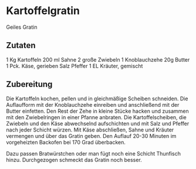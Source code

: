 
<Meta title="Rezepte/Kartoffelgratin" />

# Kartoffelgratin

Geiles Gratin

## Zutaten

1 Kg Kartoffeln
200 ml Sahne
2 große Zwiebeln
1 Knoblauchzehe
20g Butter
1 Pck. Käse, gerieben
Salz
Pfeffer
1 EL Kräuter, gemischt

## Zubereitung

Die Kartoffeln kochen, pellen und in gleichmäßige Scheiben schneiden. Die Auflaufform mit der Knoblauchzehe einreiben und anschließend mit der Butter einfetten. Den Rest der Zehe in kleine Stücke hacken und zusammen mit den Zwiebelringen in einer Pfanne anbraten. Die Kartoffelscheiben, die Zwiebeln und den Käse abwechselnd aufschichten und mit Salz und Pfeffer nach jeder Schicht würzen. Mit Käse abschließen, Sahne und Kräuter vermengen und über das Gratin geben. Den Auflauf 20-30 Minuten im vorgeheizten Backofen bei 170 Grad überbacken.

Dazu passen Bratwürstchen oder man fügt noch eine Schicht Thunfisch hinzu. Durchgezogen schmeckt das Gratin noch besser.

